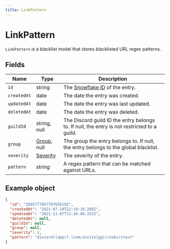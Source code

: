 ```yaml
---
title: LinkPattern
---
```



# LinkPattern

`LinkPattern` is a blacklist model that stores blacklisted URL regex patterns.

## Fields

| Name        | Type                               | Description                                                                                 |
| ----------- | ---------------------------------- | ------------------------------------------------------------------------------------------- |
| `id`        | string                             | The [Snowflake ID](/docs/objects/Snowflake) of the entry.                                   |
| `createdAt` | date                               | The date the entry was created.                                                             |
| `updatedAt` | date                               | The date the entry was last updated.                                                        |
| `deletedAt` | date                               | The date the entry was deleted.                                                             |
| `guildId`   | string, null                       | The Discord guild ID the entry belongs to. If null, the entry is not restricted to a guild. |
| `group`     | [Group](/docs/objects/Group), null | The group the entry belongs to. If null, the entry belongs to the global blacklist.         |
| `severity`  | [Severity](/docs/objects/Severity) | The severity of the entry.                                                                  |
| `pattern`   | string                             | A regex pattern that can be matched against URLs.                                           |

## Example object

```json
{
  "id": "2695777957787656192",
  "createdAt": "2021-07-18T22:19:10.269Z",
  "updatedAt": "2021-11-07T11:26:40.352Z",
  "deletedAt": null,
  "guildId": null,
  "group": null,
  "severity": 2,
  "pattern": "discord((app)?.(com/invite|gg))/nakiritest"
}
```
